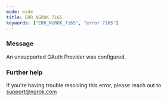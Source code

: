 ```yaml
---
mode: wide
title: ERR_NGROK_7165
keywords: ["ERR_NGROK_7165", "error 7165"]
---
```


### Message

An unsupported OAuth Provider was configured.

### Further help

If you're having trouble resolving this error, please reach out to [support@ngrok.com](mailto:support@ngrok.com?subject=Help%20with%20ERR_NGROK_7165)

